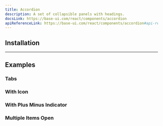 ```yaml
---
title: Accordion
description: A set of collapsible panels with headings.
docsLink: https://base-ui.com/react/components/accordion
apiReferenceLink: https://base-ui.com/react/components/accordion#api-reference
---
```


<ComponentPreview name="accordion-demo" />

## Installation

<CodeBlockCommand component="accordion" />

---

## Examples

### Tabs

<ComponentPreview name="accordion-tabs" />

### With Icon

<ComponentPreview name="accordion-with-icon" />

### With Plus Minus Indicator

<ComponentPreview name="accordion-plus-minus-indicator" />

### Multiple Items Open

<ComponentPreview name="accordion-multiple-items-open" />